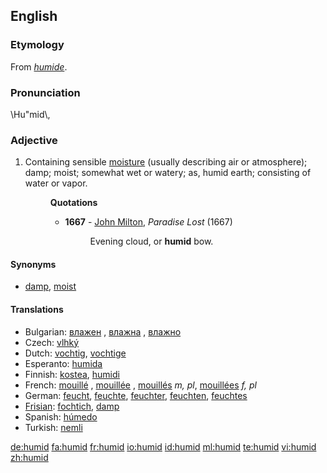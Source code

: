 ==English==
===Etymology===
From {{OF.}} ''[[humide]]''.

===Pronunciation===
\Hu"mid\,

===Adjective===
{{en-adj}}

# Containing sensible [[moisture]] (usually describing air or atmosphere); damp; moist; somewhat wet or watery; as, humid earth; consisting of water or vapor.
#:'''Quotations'''
#:*'''1667''' - [[w:John Milton|John Milton]], ''Paradise Lost'' (1667)
#:*:Evening cloud, or '''humid''' bow.

====Synonyms====
*[[damp]], [[moist]]

====Translations====
{{top}}
*Bulgarian: [[влажен]] {{m}}, [[влажна]] {{f}}, [[влажно]] {{n}}
* Czech: [[vlhký]] {{m}}
*Dutch: [[vochtig]], [[vochtige]]
*Esperanto: [[humida]]
*Finnish: [[kostea]], [[humidi]]
*French: [[mouillé]] {{m}}, [[mouillée]] {{f}}, [[mouillés]] ''m, pl'', [[mouillées]] ''f, pl''
*German: [[feucht]], [[feuchte]], [[feuchter]], [[feuchten]], [[feuchtes]]
*[[Frisian]]: [[fochtich]], [[damp]]
*Spanish: [[húmedo]]
*Turkish: [[nemli]]
{{bottom}}

[[de:humid]]
[[fa:humid]]
[[fr:humid]]
[[io:humid]]
[[id:humid]]
[[ml:humid]]
[[te:humid]]
[[vi:humid]]
[[zh:humid]]